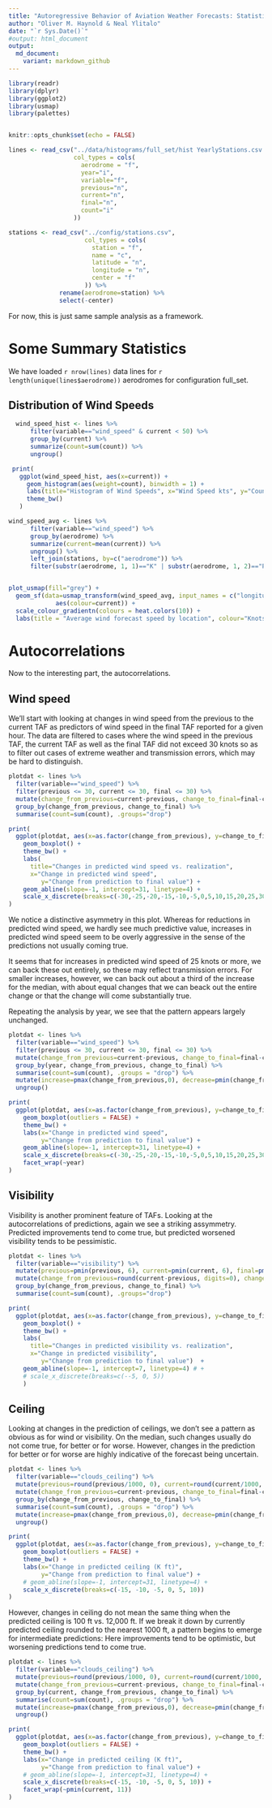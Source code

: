 ```yaml
---
title: "Autoregressive Behavior of Aviation Weather Forecasts: Statistics"
author: "Oliver M. Haynold & Neal Ylitalo"
date: "`r Sys.Date()`"
#output: html_document
output:
  md_document:
    variant: markdown_github
---
```


```r
library(readr)
library(dplyr)
library(ggplot2)
library(usmap)
library(palettes)


knitr::opts_chunk$set(echo = FALSE)
```

```r
lines <- read_csv("../data/histograms/full_set/hist YearlyStations.csv.zip",
                  col_types = cols(
                    aerodrome = "f",
                    year="i",
                    variable="f",
                    previous="n",
                    current="n",
                    final="n",
                    count="i"
                  ))

stations <- read_csv("../config/stations.csv", 
                     col_types = cols(
                       station = "f",
                       name = "c",
                       latitude = "n",
                       longitude = "n",
                       center = "f"
                     )) %>%
              rename(aerodrome=station) %>%
              select(-center)
```


For now, this is just same sample analysis as a framework.

# Some Summary Statistics

We have loaded `r nrow(lines)` data lines for `r length(unique(lines$aerodrome))` aerodromes for configuration full_set.

## Distribution of Wind Speeds

```r
  wind_speed_hist <- lines %>% 
      filter(variable=="wind_speed" & current < 50) %>%
      group_by(current) %>%
      summarize(count=sum(count)) %>%
      ungroup()

 print(
   ggplot(wind_speed_hist, aes(x=current)) + 
     geom_histogram(aes(weight=count), binwidth = 1) +
     labs(title="Histogram of Wind Speeds", x="Wind Speed kts", y="Count") +
     theme_bw()
   )
```


```r
wind_speed_avg <- lines %>% 
      filter(variable=="wind_speed") %>%
      group_by(aerodrome) %>%
      summarize(current=mean(current)) %>%
      ungroup() %>%
      left_join(stations, by=c("aerodrome")) %>%
      filter(substr(aerodrome, 1, 1)=="K" | substr(aerodrome, 1, 2)=="PA" | substr(aerodrome, 1, 2)=="PH") 


plot_usmap(fill="grey") +
  geom_sf(data=usmap_transform(wind_speed_avg, input_names = c("longitude", "latitude")),
             aes(colour=current)) +
  scale_colour_gradientn(colours = heat.colors(10)) +
  labs(title = "Average wind forecast speed by location", colour="Knots")
```

# Autocorrelations

Now to the interesting part, the autocorrelations.

## Wind speed

We'll start with looking at changes in wind speed from the previous to the current
TAF as predictors of wind speed in the final TAF reported for a given hour. The data are
filtered to cases where the wind speed in the previous TAF, the current TAF as well as the
final TAF did not exceed 30 knots so as to filter out cases of extreme weather and transmission
errors, which may be hard to distinguish.

```r
plotdat <- lines %>%
  filter(variable=="wind_speed") %>%
  filter(previous <= 30, current <= 30, final <= 30) %>%
  mutate(change_from_previous=current-previous, change_to_final=final-current) %>%
  group_by(change_from_previous, change_to_final) %>%
  summarise(count=sum(count), .groups="drop")

print(
  ggplot(plotdat, aes(x=as.factor(change_from_previous), y=change_to_final, weight=count)) +
    geom_boxplot() +
    theme_bw() +
    labs(
      title="Changes in predicted wind speed vs. realization",
      x="Change in predicted wind speed",
         y="Change from prediction to final value") +
    geom_abline(slope=-1, intercept=31, linetype=4) +
    scale_x_discrete(breaks=c(-30,-25,-20,-15,-10,-5,0,5,10,15,20,25,30))
)

```

We notice a distinctive asymmetry in this plot. Whereas for reductions in predicted
wind speed, we hardly see much predictive value, increases in predicted wind speed
seem to be overly aggressive in the sense of the predictions not usually coming true.

It seems that for increases in predicted wind speed of 25 knots or more, we can back these out
entirely, so these may reflect transmission errors.  For smaller increases, however, we can
back out about a third of the increase for the median, with about equal changes that we can
beack out the entire change or that the change will come substantially true.

Repeating the analysis by year, we see that the pattern appears largely unchanged.

```r

plotdat <- lines %>%
  filter(variable=="wind_speed") %>%
  filter(previous <= 30, current <= 30, final <= 30) %>%
  mutate(change_from_previous=current-previous, change_to_final=final-current) %>%
  group_by(year, change_from_previous, change_to_final) %>%
  summarise(count=sum(count), .groups = "drop") %>%
  mutate(increase=pmax(change_from_previous,0), decrease=pmin(change_from_previous, 0)) %>%
  ungroup()

print(
  ggplot(plotdat, aes(x=as.factor(change_from_previous), y=change_to_final, weight=count)) +
    geom_boxplot(outliers = FALSE) +
    theme_bw() +
    labs(x="Change in predicted wind speed",
         y="Change from prediction to final value") +
    geom_abline(slope=-1, intercept=31, linetype=4) +
    scale_x_discrete(breaks=c(-30,-25,-20,-15,-10,-5,0,5,10,15,20,25,30)) + 
    facet_wrap(~year)
)
```

## Visibility

Visibility is another prominent feature of TAFs. Looking at the autocorrelations
of predictions, again we see a striking assymmetry. Predicted improvements tend
to come true, but predicted worsened visibility tends to be pessimistic.

```r
plotdat <- lines %>%
  filter(variable=="visibility") %>%
  mutate(previous=pmin(previous, 6), current=pmin(current, 6), final=pmin(final, 6)) %>%
  mutate(change_from_previous=round(current-previous, digits=0), change_to_final=round(final-current, digits = 0)) %>%
  group_by(change_from_previous, change_to_final) %>%
  summarise(count=sum(count), .groups="drop")

print(
  ggplot(plotdat, aes(x=as.factor(change_from_previous), y=change_to_final, weight=count)) +
    geom_boxplot() +
    theme_bw() +
    labs(
      title="Changes in predicted visibility vs. realization",
      x="Change in predicted visibility",
         y="Change from prediction to final value")  +
    geom_abline(slope=-1, intercept=7, linetype=4) # +
    # scale_x_discrete(breaks=c(--5, 0, 5))
    )
```

## Ceiling

Looking at changes in the prediction of ceilings, we don't see a pattern as obvious
as for wind or visibility. On the median, such changes usually do not come true,
for better or for worse. However, changes in the prediction for better or for worse
are highly indicative of the forecast being uncertain.

```r
plotdat <- lines %>%
  filter(variable=="clouds_ceiling") %>%
  mutate(previous=round(previous/1000, 0), current=round(current/1000, 0), final=round(final/1000, 0)) %>%
  mutate(change_from_previous=current-previous, change_to_final=final-current) %>%
  group_by(change_from_previous, change_to_final) %>%
  summarise(count=sum(count), .groups = "drop") %>%
  mutate(increase=pmax(change_from_previous,0), decrease=pmin(change_from_previous, 0)) %>%
  ungroup()

print(
  ggplot(plotdat, aes(x=as.factor(change_from_previous), y=change_to_final, weight=count)) +
    geom_boxplot(outliers = FALSE) +
    theme_bw() +
    labs(x="Change in predicted ceiling (K ft)",
         y="Change from prediction to final value") +
    # geom_abline(slope=-1, intercept=31, linetype=4) +
    scale_x_discrete(breaks=c(-15, -10, -5, 0, 5, 10)) 
)
```
However, changes in ceiling do not mean the same thing when the predicted ceiling is 100 ft vs. 12,000 ft. If we break it down
by currently predicted ceiling rounded to the nearest 1000 ft, a pattern begins to emerge for intermediate predictions: Here improvements tend to be optimistic, but worsening predictions tend to come true.

```r
plotdat <- lines %>%
  filter(variable=="clouds_ceiling") %>%
  mutate(previous=round(previous/1000, 0), current=round(current/1000, 0), final=round(final/1000, 0)) %>%
  mutate(change_from_previous=current-previous, change_to_final=final-current) %>%
  group_by(current, change_from_previous, change_to_final) %>%
  summarise(count=sum(count), .groups = "drop") %>%
  mutate(increase=pmax(change_from_previous,0), decrease=pmin(change_from_previous, 0)) %>%
  ungroup()

print(
  ggplot(plotdat, aes(x=as.factor(change_from_previous), y=change_to_final, weight=count)) +
    geom_boxplot(outliers = FALSE) +
    theme_bw() +
    labs(x="Change in predicted ceiling (K ft)",
         y="Change from prediction to final value") +
    # geom_abline(slope=-1, intercept=31, linetype=4) +
    scale_x_discrete(breaks=c(-15, -10, -5, 0, 5, 10)) +
    facet_wrap(~pmin(current, 11))
)
```



